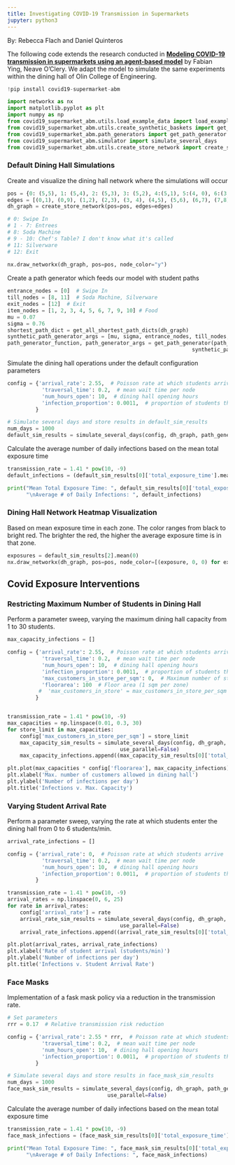```yaml
---
title: Investigating COVID-19 Transmission in Supermarkets
jupyter: python3
---
```


By: Rebecca Flach and Daniel Quinteros

The following code extends the research conducted in [**Modeling COVID-19 transmission in supermarkets using an agent-based model**](https://www.semanticscholar.org/reader/17a2627fca7585df99f9d214831992a3756ed772) by Fabian Ying, Neave O’Clery. We adapt the model to simulate the same experiments within the dining hall of Olin College of Engineering.


```python
!pip install covid19-supermarket-abm
```

```python
import networkx as nx
import matplotlib.pyplot as plt
import numpy as np
from covid19_supermarket_abm.utils.load_example_data import load_example_store_graph
from covid19_supermarket_abm.utils.create_synthetic_baskets import get_all_shortest_path_dicts
from covid19_supermarket_abm.path_generators import get_path_generator
from covid19_supermarket_abm.simulator import simulate_several_days
from covid19_supermarket_abm.utils.create_store_network import create_store_network
```

### Default Dining Hall Simulations

Create and visualize the dining hall network where the simulations will occur

```python
pos = {0: (5,5), 1: (5,4), 2: (5,3), 3: (5,2), 4:(5,1), 5:(4, 0), 6:(3, 0), 7:(2,0), 8:(1,0), 9:(1, 4), 10:(1, 3), 11:(1, 2), 12:(0,0)}
edges = [(0,1), (0,9), (1,2), (2,3), (3, 4), (4,5), (5,6), (6,7), (7,8), (7,11), (8,11), (8,12), (9,10), (10, 11), (11,12)]
dh_graph = create_store_network(pos=pos, edges=edges)

# 0: Swipe In
# 1 - 7: Entrees
# 8: Soda Machine
# 9 - 10: Chef's Table? I don't know what it's called
# 11: Silverware
# 12: Exit
 
nx.draw_networkx(dh_graph, pos=pos, node_color="y")
```

Create a path generator which feeds our model with student paths

```python
entrance_nodes = [0]  # Swipe In
till_nodes = [8, 11]  # Soda Machine, Silverware
exit_nodes = [12]  # Exit
item_nodes = [1, 2, 3, 4, 5, 6, 7, 9, 10] # Food
mu = 0.07
sigma = 0.76
shortest_path_dict = get_all_shortest_path_dicts(dh_graph)
synthetic_path_generator_args = [mu, sigma, entrance_nodes, till_nodes, exit_nodes, item_nodes, shortest_path_dict]
path_generator_function, path_generator_args = get_path_generator(path_generation='synthetic',
                                                           synthetic_path_generator_args=synthetic_path_generator_args)
```

Simulate the dining hall operations under the default configuration parameters

```python
config = {'arrival_rate': 2.55,  # Poisson rate at which students arrive
           'traversal_time': 0.2,  # mean wait time per node
           'num_hours_open': 10,  # dining hall opening hours
           'infection_proportion': 0.0011,  # proportion of students that are infectious
         }

# Simulate several days and store results in default_sim_results
num_days = 1000
default_sim_results = simulate_several_days(config, dh_graph, path_generator_function, path_generator_args, num_iterations=num_days)
```

Calculate the average number of daily infections based on the mean total exposure time

```python
transmission_rate = 1.41 * pow(10, -9)
default_infections = (default_sim_results[0]['total_exposure_time'].mean()) * transmission_rate

print("Mean Total Exposure Time: ", default_sim_results[0]['total_exposure_time'].mean(), "minutes"
      "\nAverage # of Daily Infections: ", default_infections)
```

### Dining Hall Network Heatmap Visualization

Based on mean exposure time in each zone. The color ranges from black to bright red. The brighter the red, the higher the average exposure time is in that zone.

```python
exposures = default_sim_results[2].mean(0)
nx.draw_networkx(dh_graph, pos=pos, node_color=[(exposure, 0, 0) for exposure in exposures])
```

## Covid Exposure Interventions

### Restricting Maximum Number of Students in Dining Hall

Perform a parameter sweep, varying the maximum dining hall capacity from 1 to 30 students.

```python
max_capacity_infections = []

config = {'arrival_rate': 2.55,  # Poisson rate at which students arrive
           'traversal_time': 0.2,  # mean wait time per node
           'num_hours_open': 10,  # dining hall opening hours
           'infection_proportion': 0.0011,  # proportion of students that are infectious
           'max_customers_in_store_per_sqm': 0,  # Maximum number of students per sqm (per zone) 
           'floorarea': 100  # Floor area (1 sqm per zone)
          #  'max_customers_in_store' = max_customers_in_store_per_sqm * floorarea
         }


transmission_rate = 1.41 * pow(10, -9)
max_capacities = np.linspace(0.01, 0.3, 30)
for store_limit in max_capacities:
    config['max_customers_in_store_per_sqm'] = store_limit
    max_capacity_sim_results = simulate_several_days(config, dh_graph, path_generator_function, path_generator_args, num_iterations=1000,
                                    use_parallel=False)
    max_capacity_infections.append((max_capacity_sim_results[0]['total_exposure_time'].mean()) * transmission_rate)
```

```python
plt.plot(max_capacities * config['floorarea'], max_capacity_infections)
plt.xlabel('Max. number of customers allowed in dining hall')
plt.ylabel('Number of infections per day')
plt.title('Infections v. Max. Capacity')
```

### Varying Student Arrival Rate

Perform a parameter sweep, varying the rate at which students enter the dining hall from 0 to 6 students/min.

```python
arrival_rate_infections = []

config = {'arrival_rate': 0,  # Poisson rate at which students arrive
           'traversal_time': 0.2,  # mean wait time per node
           'num_hours_open': 10,  # dining hall opening hours
           'infection_proportion': 0.0011,  # proportion of students that are infectious
         }

transmission_rate = 1.41 * pow(10, -9)
arrival_rates = np.linspace(0, 6, 25)
for rate in arrival_rates:
    config['arrival_rate'] = rate
    arrival_rate_sim_results = simulate_several_days(config, dh_graph, path_generator_function, path_generator_args, num_iterations=1000,
                                    use_parallel=False)
    arrival_rate_infections.append((arrival_rate_sim_results[0]['total_exposure_time'].mean()) * transmission_rate)
```

```python
plt.plot(arrival_rates, arrival_rate_infections)
plt.xlabel('Rate of student arrival (students/min)')
plt.ylabel('Number of infections per day')
plt.title('Infections v. Student Arrival Rate')
```

### Face Masks

Implementation of a fask mask policy via a reduction in the transmission rate.

```python
# Set parameters
rrr = 0.17  # Relative transmission risk reduction

config = {'arrival_rate': 2.55 * rrr,  # Poisson rate at which students arrive * rrr
           'traversal_time': 0.2,  # mean wait time per node
           'num_hours_open': 10,  # dining hall opening hours
           'infection_proportion': 0.0011,  # proportion of students that are infectious
         }

# Simulate several days and store results in face_mask_sim_results
num_days = 1000
face_mask_sim_results = simulate_several_days(config, dh_graph, path_generator_function, path_generator_args, num_iterations=num_days,
                                use_parallel=False)
```

Calculate the average number of daily infections based on the mean total exposure time

```python
transmission_rate = 1.41 * pow(10, -9)
face_mask_infections = (face_mask_sim_results[0]['total_exposure_time'].mean()) * transmission_rate

print("Mean Total Exposure Time: ", face_mask_sim_results[0]['total_exposure_time'].mean(), 
      "\nAverage # of Daily Infections: ", face_mask_infections)
```

